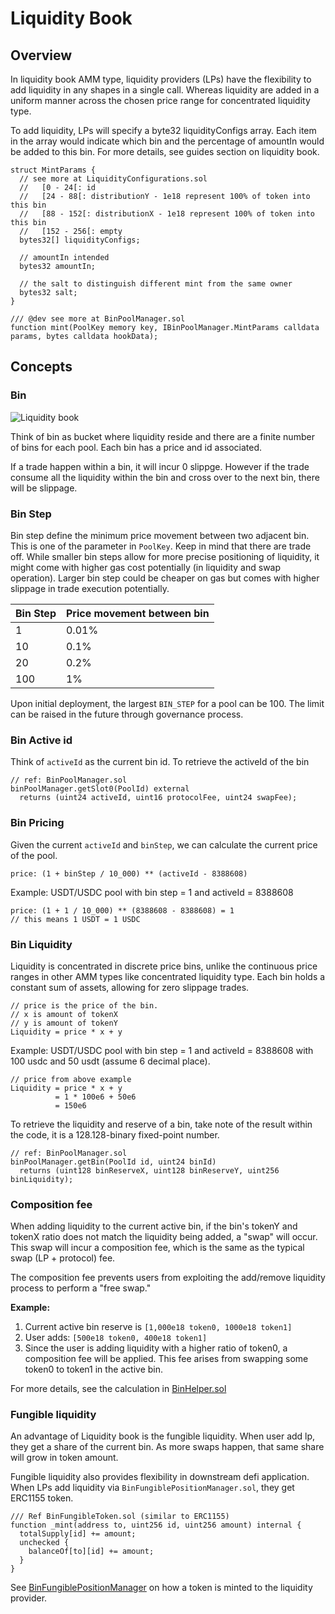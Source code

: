
# Liquidity Book

## Overview 

In liquidity book AMM type, liquidity providers (LPs) have the flexibility to add liquidity in any shapes in a single call. Whereas liquidity are added in a uniform manner across the chosen price range for concentrated liquidity type.

To add liquidity, LPs will specify a byte32 liquidityConfigs array. Each item in the array would indicate which bin and the percentage of amountIn would be added to this bin. For more details, see guides section on liquidity book.

```solidity
struct MintParams {
  // see more at LiquidityConfigurations.sol
  //   [0 - 24[: id
  //   [24 - 88[: distributionY - 1e18 represent 100% of token into this bin
  //   [88 - 152[: distributionX - 1e18 represent 100% of token into this bin 
  //   [152 - 256[: empty
  bytes32[] liquidityConfigs;

  // amountIn intended
  bytes32 amountIn;
  
  // the salt to distinguish different mint from the same owner
  bytes32 salt;
}

/// @dev see more at BinPoolManager.sol 
function mint(PoolKey memory key, IBinPoolManager.MintParams calldata params, bytes calldata hookData);
```

## Concepts

### Bin

![Liquidity book](/v4/amm-layer-poolmanager-bin-1.png)

Think of bin as bucket where liquidity reside and there are a finite number of bins for each pool. Each bin has a price and id associated. 

<Callout type="info">
If a trade happen within a bin, it will incur 0 slippge. However if the trade consume all the liquidity within the bin and cross over to the next bin, there will be slippage.
</Callout>

### Bin Step

Bin step define the minimum price movement between two adjacent bin. This is one of the parameter in `PoolKey`. Keep in mind that there are trade off. While smaller bin steps allow for more precise positioning of liquidity, it might come with higher gas cost potentially (in liquidity and swap operation). Larger bin step could be cheaper on gas but comes with higher slippage in trade execution potentially.

| Bin Step | Price movement between bin |
| ------ | ------ |
| 1 |  0.01% |
| 10 | 0.1% |
| 20  | 0.2% |
| 100  | 1% |

Upon initial deployment, the largest `BIN_STEP` for a pool can be 100. The limit can be raised in the future through governance process.

### Bin Active id

Think of `activeId` as the current bin id. To retrieve the activeId of the bin

```solidity 
// ref: BinPoolManager.sol
binPoolManager.getSlot0(PoolId) external 
  returns (uint24 activeId, uint16 protocolFee, uint24 swapFee);
```

### Bin Pricing 

Given the current `activeId` and `binStep`, we can calculate the current price of the pool.

```solidity
price: (1 + binStep / 10_000) ** (activeId - 8388608)
```

Example: USDT/USDC pool with bin step = 1 and activeId = 8388608

```solidity
price: (1 + 1 / 10_000) ** (8388608 - 8388608) = 1
// this means 1 USDT = 1 USDC 
```

### Bin Liquidity 

Liquidity is concentrated in discrete price bins, unlike the continuous price ranges in other AMM types like concentrated liquidity type. Each bin holds a constant sum of assets, allowing for zero slippage trades.

```solidity
// price is the price of the bin.
// x is amount of tokenX 
// y is amount of tokenY 
Liquidity = price * x + y
```

Example: USDT/USDC pool with bin step = 1 and activeId = 8388608 with 100 usdc and 50 usdt (assume 6 decimal place).

```solidity
// price from above example
Liquidity = price * x + y
          = 1 * 100e6 + 50e6
          = 150e6
```

To retrieve the liquidity and reserve of a bin, take note of the result within the code, it is a 128.128-binary fixed-point number.

```solidity
// ref: BinPoolManager.sol
binPoolManager.getBin(PoolId id, uint24 binId)
  returns (uint128 binReserveX, uint128 binReserveY, uint256 binLiquidity);
```

### Composition fee

When adding liquidity to the current active bin, if the bin's tokenY and tokenX ratio does not match the liquidity being added, a "swap" will occur. This swap will incur a composition fee, which is the same as the typical swap (LP + protocol) fee.

The composition fee prevents users from exploiting the add/remove liquidity process to perform a "free swap."

**Example:** 
1. Current active bin reserve is `[1,000e18 token0, 1000e18 token1]` 
2. User adds: `[500e18 token0, 400e18 token1]`
3. Since the user is adding liquidity with a higher ratio of token0, a composition fee will be applied. This fee arises from swapping some token0 to token1 in the active bin.

For more details, see the calculation in [BinHelper.sol](https://github.com/pancakeswap/pancake-v4-core/blob/df64445/src/pool-bin/libraries/BinHelper.sol#L175)

### Fungible liquidity

An advantage of Liquidity book is the fungible liquidity. When user add lp, they get a share of the current bin. As more swaps happen, that same share will grow in token amount.

Fungible liquidity also provides flexibility in downstream defi application. When LPs add liquidity via `BinFungiblePositionManager.sol`, they get ERC1155 token.

```solidity
/// Ref BinFungibleToken.sol (similar to ERC1155)
function _mint(address to, uint256 id, uint256 amount) internal {
  totalSupply[id] += amount;
  unchecked {
    balanceOf[to][id] += amount;
  }
}
```

See [BinFungiblePositionManager](https://github.com/pancakeswap/pancake-v4-periphery/blob/main/src/pool-bin/BinFungiblePositionManager.sol#L189) on how a token is minted to the liquidity provider.